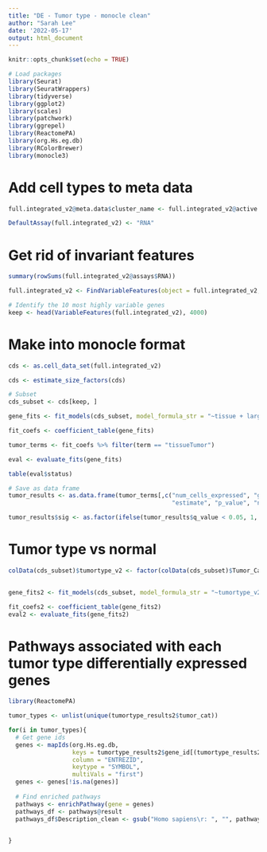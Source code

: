 ```yaml
---
title: "DE - Tumor type - monocle clean"
author: "Sarah Lee"
date: '2022-05-17'
output: html_document
---
```


```r
knitr::opts_chunk$set(echo = TRUE)

# Load packages
library(Seurat)
library(SeuratWrappers)
library(tidyverse)
library(ggplot2)
library(scales)
library(patchwork)
library(ggrepel)
library(ReactomePA)
library(org.Hs.eg.db)
library(RColorBrewer)
library(monocle3)
```

# Add cell types to meta data
```r
full.integrated_v2@meta.data$cluster_name <- full.integrated_v2@active.ident 
```

```r
DefaultAssay(full.integrated_v2) <- "RNA"
```

# Get rid of invariant features
```r
summary(rowSums(full.integrated_v2@assays$RNA))
```

```r
full.integrated_v2 <- FindVariableFeatures(object = full.integrated_v2, selection.method = "vst", nfeatures = 4000)

# Identify the 10 most highly variable genes
keep <- head(VariableFeatures(full.integrated_v2), 4000)
```

# Make into monocle format
```r
cds <- as.cell_data_set(full.integrated_v2)
```

```r
cds <- estimate_size_factors(cds)
```

```r
# Subset
cds_subset <- cds[keep, ]
```

```r
gene_fits <- fit_models(cds_subset, model_formula_str = "~tissue + large_cell_name")
```

```r
fit_coefs <- coefficient_table(gene_fits)
```

```r
tumor_terms <- fit_coefs %>% filter(term == "tissueTumor")
```

```r
eval <- evaluate_fits(gene_fits)

table(eval$status)
```

```r
# Save as data frame
tumor_results <- as.data.frame(tumor_terms[,c("num_cells_expressed", "gene_id", "status", "term", 
                                              "estimate", "p_value", "normalized_effect", "q_value")])
```

```r
tumor_results$sig <- as.factor(ifelse(tumor_results$q_value < 0.05, 1, 0))
```


# Tumor type vs normal
```r
colData(cds_subset)$tumortype_v2 <- factor(colData(cds_subset)$Tumor_Categories, levels = c("Non-Tumor", "Astrocytoma", "Embryonal", "Ependymoma",
                                                                              "Glioneuronal/Neuronal", "Other glioma", "Schwannoma"))
```

```r
gene_fits2 <- fit_models(cds_subset, model_formula_str = "~tumortype_v2 + large_cell_name")
```

```r
fit_coefs2 <- coefficient_table(gene_fits2)
eval2 <- evaluate_fits(gene_fits2)
```


# Pathways associated with each tumor type differentially expressed genes
```r
library(ReactomePA)
```

```r
tumor_types <- unlist(unique(tumortype_results2$tumor_cat))

for(i in tumor_types){
  # Get gene ids
  genes <- mapIds(org.Hs.eg.db, 
                  keys = tumortype_results2$gene_id[(tumortype_results2$tumor_cat == i & tumortype_results2$sig %in% "1")], 
                  column = "ENTREZID", 
                  keytype = "SYMBOL", 
                  multiVals = "first")
  genes <- genes[!is.na(genes)]
  
  # Find enriched pathways
  pathways <- enrichPathway(gene = genes)
  pathways_df <- pathways@result
  pathways_df$Description_clean <- gsub("Homo sapiens\r: ", "", pathways_df$Description)

  
}
```

